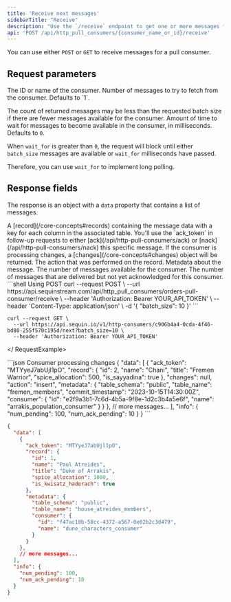 ```yaml
---
title: 'Receive next messages'
sidebarTitle: "Receive"
description: "Use the `/receive` endpoint to get one or more messages from a pull consumer"
api: 'POST /api/http_pull_consumers/{consumer_name_or_id}/receive'
---
```


<Note>You can use either `POST` or `GET` to receive messages for a pull consumer.</Note>

## Request parameters

<ParamField path="name_or_id" type="string" required>
  The ID or name of the consumer.
</ParamField>
<ParamField body="batch_size" type="integer" placeholder={1}>
  Number of messages to try to fetch from the consumer. Defaults to `1`.

  The count of returned messages may be less than the requested batch size if there are fewer messages available for the consumer.
</ParamField>
<ParamField body="wait_for" type="integer" placeholder={0}>
  Amount of time to wait for messages to become available in the consumer, in milliseconds. Defaults to `0`.

  When `wait_for` is greater than `0`, the request will block until either `batch_size` messages are available or `wait_for` milliseconds have passed.

  Therefore, you can use `wait_for` to implement long polling.
</ParamField>

## Response fields

The response is an object with a `data` property that contains a list of messages.

<ResponseField name="data" type="list">
  <Expandable title="properties">
    <ResponseField name="record" type="Record">
    A [record](/core-concepts#records) containing the message data with a key for each column in the associated table.
    </ResponseField>
    <ResponseField name="ack_token" type="string">
    You'll use the `ack_token` in follow-up requests to either [ack](/api/http-pull-consumers/ack) or [nack](/api/http-pull-consumers/nack) this specific message.
    </ResponseField>
    <ResponseField name="changes" type="object">
    If the consumer is processing changes, a [changes](/core-concepts#changes) object will be returned.
    </ResponseField>
    <ResponseField name="action" type="string">
    The action that was performed on the record.
    </ResponseField>
    <ResponseField name="metadata" type="object">
    Metadata about the message.
    </ResponseField>
  </Expandable>
</ResponseField>
<ResponseField name="info" type="object">
  <Expandable title="properties">
    <ResponseField name="num_pending" type="integer">
      The number of messages available for the consumer.
    </ResponseField>
    <ResponseField name="num_ack_pending" type="integer">
      The number of messages that are delivered but not yet acknowledged for this consumer.
    </ResponseField>
  </Expandable>
</ResponseField>

<RequestExample>
```shell Using POST
curl --request POST \
  --url https://api.sequinstream.com/api/http_pull_consumers/orders-pull-consumer/receive \
  --header 'Authorization: Bearer YOUR_API_TOKEN' \
  --header 'Content-Type: application/json' \
  -d '{ "batch_size": 10 }'
```

```shell Using GET
curl --request GET \
  --url https://api.sequin.io/v1/http-consumers/c906b4a4-0cda-4f46-bd80-255f570c195d/next?batch_size=10 \
  --header 'Authorization: Bearer YOUR_API_TOKEN'
```
</ RequestExample>

<ResponseExample>
```json Consumer processing changes
{
  "data": [
    {
      "ack_token": "MTYyeJ7abUjl1pO",
      "record": {
        "id": 2,
        "name": "Chani",
        "title": "Fremen Warrior",
        "spice_allocation": 500,
        "is_sayyadina": true
      },
      "changes": null,
      "action": "insert",
      "metadata": {
        "table_schema": "public",
        "table_name": "fremen_members",
        "commit_timestamp": "2023-10-15T14:30:00Z",
        "consumer": {
          "id": "e2f9a3b1-7c6d-4b5a-9f8e-1d2c3b4a5e6f",
          "name": "arrakis_population_consumer"
        }
      }
    },
    // more messages...
  ],
  "info": {
    "num_pending": 100,
    "num_ack_pending": 10
  }
}
```

```json Consumer processing rows
{
  "data": [
    {
      "ack_token": "MTYyeJ7abUjl1pO",
      "record": {
        "id": 1,
        "name": "Paul Atreides",
        "title": "Duke of Arrakis",
        "spice_allocation": 1000,
        "is_kwisatz_haderach": true
      },
      "metadata": {
        "table_schema": "public",
        "table_name": "house_atreides_members",
        "consumer": {
          "id": "f47ac10b-58cc-4372-a567-0e02b2c3d479",
          "name": "dune_characters_consumer"
        }
      }
    },
    // more messages...
  ],
  "info": {
    "num_pending": 100,
    "num_ack_pending": 10
  }
}
```
</ResponseExample>

